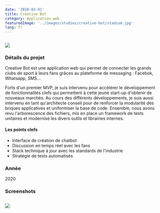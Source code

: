 ```yaml
---
date: '2020-03-01'
title: Creative Bot
category: Application web
featuredImage: '../images/studies/creative-bot/stadium.jpg'
lang: fr
---
```


<Image>

![](../images/studies/creative-bot/compo.png)

</Image>

### Détails du projet

Creative Bot est une application web qui permet de connecter les grands clubs de sport à leurs fans grâces au plateforme de messaging : Facebok, Whatsapp, SMS...

Forts d'un premier MVP, je suis intervenu pour accélérer le développement de fonctionnalités clefs qui permettent à cette jeune start-up d'obtenir de nouveaux marchés. Au cours des différents développements, je suis aussi intervenu en tant qu'architecte conseil pour de renforcer la modularité des briques applicatives et uniformiser la base de code. Ensemble, nous avons revu l'arborescence des fichiers, mis en place un framework de tests unitaires et modernisé les divers outils et librairies internes.

#### Les points clefs

- Interface de création de chatbot
- Discussion en temps réel avec les fans
- Stack technique à jour avec les standards de l'industrie
- Stratégie de tests automatisés

### Année
2020

### Screenshots

<Image>

![](../images/studies/creative-bot/inbox.jpg)

</Image>
